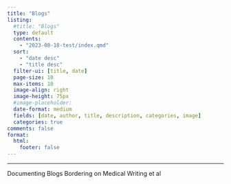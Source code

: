 ---
title: "Blogs"
listing:
  #title: "Blogs"
  type: default
  contents: 
    - "2023-08-18-test/index.qmd"
  sort: 
    - "date desc"
    - "title desc"
  filter-ui: [title, date]
  page-size: 10
  max-items: 10
  image-align: right
  image-height: 75px
  #image-placeholder:
  date-format: medium
  fields: [date, author, title, description, categories, image]
  categories: true
comments: false
format: 
  html: 
    footer: false
---

----------------------------------------

Documenting Blogs Bordering on Medical Writing et al
